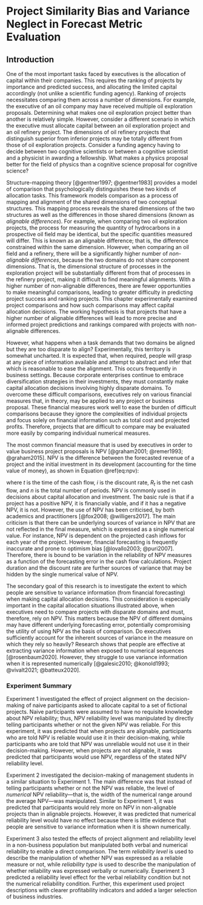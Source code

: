 # Project Similarity Bias and Variance Neglect in Forecast Metric Evaluation

## Introduction

One of the most important tasks faced by executives is the allocation of capital
within their companies. This requires the ranking of projects by importance and
predicted success, and allocating the limited capital accordingly (not unlike a
scientific funding agency). Ranking of projects necessitates comparing them
across a number of dimensions. For example, the executive of an oil company may
have received multiple oil exploration proposals. Determining what makes one oil
exploration project better than another is relatively simple. However, consider
a different scenario in which the executive must allocate capital between an oil
exploration project and an oil refinery project. The dimensions of oil refinery
projects that distinguish superior from inferior projects may be totally
different from those of oil exploration projects. Consider a funding agency
having to decide between two cognitive scientists or between a cognitive
scientist and a physicist in awarding a fellowship. What makes a physics
proposal better for the field of physics than a cognitive science proposal for
cognitive science?

Structure-mapping theory [@gentner1997; @gentner1983] provides a model of
comparison that psychologically distinguishes these two kinds of allocation
tasks. This framework models comparison as a process of mapping and alignment of
the shared dimensions of two conceptual structures. This mapping process reveals
the shared dimensions of the two structures as well as the differences in those
shared dimensions (known as *alignable differences*). For example, when
comparing two oil exploration projects, the process for measuring the quantity
of hydrocarbons in a prospective oil field may be identical, but the specific
quantities measured will differ. This is known as an alignable difference; that
is, the difference constrained within the same dimension. However, when
comparing an oil field and a refinery, there will be a significantly higher
number of *non-alignable differences*, because the two domains do not share
component dimensions. That is, the dimensional structure of processes in the
exploration project will be substantially different from that of processes in
the refinery project, making it difficult to find meaningful alignments. With a
higher number of non-alignable differences, there are fewer opportunities to
make meaningful comparisons, leading to greater difficulty in predicting project
success and ranking projects. This chapter experimentally examined project
comparisons and how such comparisons may affect capital allocation decisions.
The working hypothesis is that projects that have a higher number of alignable
differences will lead to more precise and informed project predictions and
rankings compared with projects with non-alignable differences.

However, what happens when a task demands that two domains be aligned but they
are too disparate to align? Experimentally, this territory is somewhat
uncharted. It is expected that, when required, people will grasp at any piece of
information available and attempt to abstract and infer that which is reasonable
to ease the alignment. This occurs frequently in business settings. Because
corporate enterprises continue to embrace diversification strategies in their
investments, they must constantly make capital allocation decisions involving
highly disparate domains. To overcome these difficult comparisons, executives
rely on various financial measures that, in theory, may be applied to any
project or business proposal. These financial measures work well to ease the
burden of difficult comparisons because they ignore the complexities of
individual projects and focus solely on financial information such as total cost
and projected profits. Therefore, projects that are difficult to compare may be
evaluated more easily by comparing individual numerical measures.

The most common financial measure that is used by executives in order to value
business project proposals is NPV [@graham2001; @remer1993; @graham2015]. NPV is
the difference between the forecasted revenue of a project and the initial
investment in its development (accounting for the time value of money), as shown
in Equation \@ref(eq:npv):

\begin{equation}
\text{NPV}=\sum_{t=0}^n \frac{R_t}{(1+i)^t}, (\#eq:npv)
\end{equation}

where $t$ is the time of the cash flow, $i$ is the discount rate, $R_t$ is the
net cash flow, and $n$ is the total number of periods. NPV is commonly used in
decisions about capital allocation and investment. The basic rule is that if a
project has a positive NPV, it is financially viable, and if it has a negative
NPV, it is not. However, the use of NPV has been criticised, by both academics
and practitioners [@fox2008; @willigers2017]. The main criticism is that there
can be underlying sources of variance in NPV that are not reflected in the final
measure, which is expressed as a single numerical value. For instance, NPV is
dependent on the projected cash inflows for each year of the project. However,
financial forecasting is frequently inaccurate and prone to optimism bias
[@lovallo2003; @puri2007]. Therefore, there is bound to be variation in the
reliability of NPV measures as a function of the forecasting error in the cash
flow calculations. Project duration and the discount rate are further sources of
variance that may be hidden by the single numerical value of NPV.

The secondary goal of this research is to investigate the extent to which people
are sensitive to variance information (from financial forecasting) when making
capital allocation decisions. This consideration is especially important in the
capital allocation situations illustrated above, when executives need to compare
projects with disparate domains and must, therefore, rely on NPV. This matters
because the NPV of different domains may have different underlying forecasting
error, potentially compromising the utility of using NPV as the basis of
comparison. Do executives sufficiently account for the inherent sources of
variance in the measure on which they rely so heavily? Research shows that
people are effective at extracting variance information when exposed to
numerical sequences [@rosenbaum2020]. However, they struggle to use variance
information when it is represented numerically [@galesic2010; @konold1993;
@vivalt2021; @batteux2020].

### Experiment Summary

Experiment 1 investigated the effect of project alignment on the decision-making
of naive participants asked to allocate capital to a set of fictional projects.
Naive participants were assumed to have no requisite knowledge about NPV
reliability; thus, NPV reliability level was manipulated by directly telling
participants whether or not the given NPV was reliable. For this experiment, it
was predicted that when projects are alignable, participants who are told NPV is
reliable would use it in their decision-making, while participants who are told
that NPV was unreliable would not use it in their decision-making. However, when
projects are not alignable, it was predicted that participants would use NPV,
regardless of the stated NPV reliability level.

Experiment 2 investigated the decision-making of management students in a
similar situation to Experiment 1. The main difference was that instead of
telling participants whether or not the NPV was reliable, the level of
*numerical* NPV reliability---that is, the width of the numerical range around
the average NPV---was manipulated. Similar to Experiment 1, it was predicted
that participants would rely more on NPV in non-alignable projects than in
alignable projects. However, it was predicted that numerical reliability level
would have no effect because there is little evidence that people are sensitive
to variance information when it is shown numerically.

Experiment 3 also tested the effects of project alignment and reliability level
in a non-business population but manipulated both verbal and numerical
reliability to enable a direct comparison. The term *reliability level* is used
to describe the manipulation of whether NPV was expressed as a reliable measure
or not, while *reliability type* is used to describe the manipulation of whether
reliability was expressed verbally or numerically. Experiment 3 predicted a
reliability level effect for the verbal reliability condition but not the
numerical reliability condition. Further, this experiment used project
descriptions with clearer profitability indicators and added a larger selection
of business industries.
